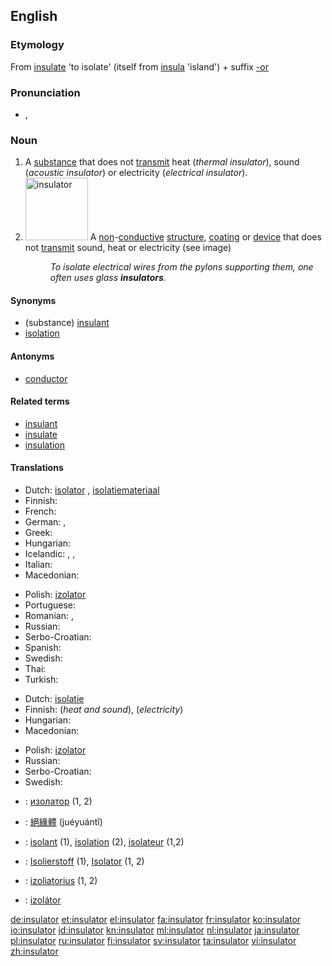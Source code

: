 {{wikipedia|dab=insulator}}
==English==

===Etymology===
From [[insulate]] 'to isolate' (itself from {{etyl|la|en}} [[insula]] 'island') + suffix [[-or]]

===Pronunciation===
* {{IPA|/ˈɪn.sjə.leɪ.tə(r)/}}, {{X-SAMPA|/"In.sj@.lEI.t@/}}

===Noun===
{{en-noun}}

# A [[substance]] that does not [[transmit]] heat (''thermal insulator''), sound (''acoustic insulator'') or electricity (''electrical insulator'').
# [[Image:Ceramic electric insulator.jpg|100px|right|insulator]] A [[non]]-[[conductive]] [[structure]], [[coating]] or [[device]] that does not [[transmit]] sound, heat or electricity (see image)
#: ''To isolate electrical wires from the pylons supporting them, one often uses glass '''insulators'''.''

====Synonyms====
* (substance) [[insulant]]
* [[isolation]]

====Antonyms====
* [[conductor]]

====Related terms====
* [[insulant]]
* [[insulate]]
* [[insulation]]

====Translations====
{{trans-top|substance}}
* Dutch: [[isolator]] {{g|m}}, [[isolatiemateriaal]] {{g|n}}
* Finnish: {{t+|fi|eriste}}
* French: {{t+|fr|isolateur}}
* German: {{t+|de|Isolator|m}}, {{t+|de|Nichtleiter|m}}
* Greek: {{t+|el|μονωτής|m}}
* Hungarian: {{t+|hu|szigetelőanyag}}
* Icelandic: {{t|is|einangrari|m}}, {{t|is|einangri|m}}, {{t|is|einangur|m}}
* Italian: {{t+|it|isolante}}
* Macedonian: {{t|mk|изолатор|m|tr=izolátor}}
{{trans-mid}}
* Polish: [[izolator]] {{g|m}}
* Portuguese: {{t+|pt|isolante}}
* Romanian: {{t+|ro|izolator|n}}, {{t|ro|material de izolare|n}}
* Russian: {{t+|ru|изолятор|m|tr=izoljátor}}
* Serbo-Croatian: {{t|sh|изолатор|m|tr=izolator|sc=Cyrl}}
* Spanish: {{t|es|aislante}}
* Swedish: {{t|sv|isolering}}
* Thai: {{t+|th|ฉนวน|sc=Thai|tr=chànŭan}}
* Turkish: {{t+|tr|yalıtkan}}
{{trans-bottom}}

{{trans-top|structure}}
* Dutch: [[isolatie]] {{g|f}}
* Finnish: {{t|fi|eristys}} (''heat and sound''), {{t|fi|eristin}} (''electricity'')
* Hungarian: {{t+|hu|szigetelés}}
* Macedonian: {{t|mk|изолатор|m|tr=izolátor}}
{{trans-mid}}
* Polish: [[izolator]] {{g|m}}
* Russian: {{t+|ru|изолятор|m|tr=izol'átor}}
* Serbo-Croatian: {{t|sh|изолатор|m|tr=izolator|sc=Cyrl}}
* Swedish: {{t+|sv|isolator|c}}
{{trans-bottom}}

{{checktrans-top}}
* {{ttbc|bg}}: [[изолатор]] {{g|m}} (1, 2)
* {{ttbc|cmn}}: [[絕緣體]] (juéyuántǐ)
* {{ttbc|fr}}: [[isolant]] {{g|m}} (1), [[isolation]] (2), [[isolateur]] {{g|m}} (1,2)
{{trans-mid}}
* {{ttbc|de}}: [[Isolierstoff]] {{g|m}} (1), [[Isolator]] {{g|m}} (1, 2)
* {{ttbc|lt}}: [[izoliatorius]] {{g|m}} (1, 2)
* {{ttbc|sk}}: [[izolátor]] {{g|m}}
{{trans-bottom}}

[[de:insulator]]
[[et:insulator]]
[[el:insulator]]
[[fa:insulator]]
[[fr:insulator]]
[[ko:insulator]]
[[io:insulator]]
[[id:insulator]]
[[kn:insulator]]
[[ml:insulator]]
[[nl:insulator]]
[[ja:insulator]]
[[pl:insulator]]
[[ru:insulator]]
[[fi:insulator]]
[[sv:insulator]]
[[ta:insulator]]
[[vi:insulator]]
[[zh:insulator]]